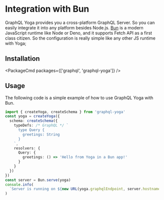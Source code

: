 
# Integration with Bun

GraphQL Yoga provides you a cross-platform GraphQL Server. So you can easily integrate it into any platform besides Node.js.
[Bun](https://bun.sh/) is a modern JavaScript runtime like Node or Deno, and it supports Fetch API as a first class citizen.
So the configuration is really simple like any other JS runtime with Yoga;

## Installation

<PackageCmd packages={['graphql', 'graphql-yoga']} />

## Usage

The following code is a simple example of how to use GraphQL Yoga with Bun.

```ts
import { createYoga, createSchema } from 'graphql-yoga'
const yoga = createYoga({
  schema: createSchema({
    typeDefs: /* GraphQL */ `
      type Query {
        greetings: String
      }
    `,
    resolvers: {
      Query: {
        greetings: () => 'Hello from Yoga in a Bun app!'
      }
    }
  })
})
const server = Bun.serve(yoga)
console.info(
  `Server is running on ${new URL(yoga.graphqlEndpoint, server.hostname)}`
)
```
